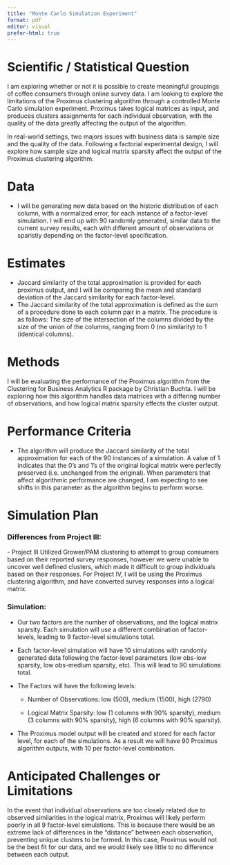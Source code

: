 ```yaml
---
title: "Monte Carlo Simulation Experiment"
format: pdf
editor: visual
prefer-html: true
---
```


# Scientific / Statistical Question

I am exploring whether or not it is possible to create meaningful groupings of coffee consumers through online survey data. I am looking to explore the limitations of the Proximus clustering algorithm through a controlled Monte Carlo simulation experiment. Proximus takes logical matrices as input, and produces clusters assignments for each individual observation, with the quality of the data greatly affecting the output of the algorithm.

In real-world settings, two majors issues with business data is sample size and the quality of the data. Following a factorial experimental design, I will explore how sample size and logical matrix sparsity affect the output of the Proximus clustering algorithm.

# Data

-   I will be generating new data based on the historic distribution of each column, with a normalized error, for each instance of a factor-level simulation. I will end up with 90 randomly generated, similar data to the current survey results, each with different amount of observations or sparistiy depending on the factor-level specification.

# Estimates

-   Jaccard similarity of the total approximation is provided for each proximus output, and I will be comparing the mean and standard deviation of the Jaccard similarity for each factor-level.
-   The Jaccard similarity of the total approximation is defined as the sum of a procedure done to each column pair in a matrix. The procedure is as follows: The size of the intersection of the columns divided by the size of the union of the columns, ranging from 0 (no similarity) to 1 (identical columns).

# Methods

I will be evaluating the performance of the Proximus algorithm from the Clustering for Business Analytics R package by Christian Buchta. I will be exploring how this algorithm handles data matrices with a differing number of observations, and how logical matrix sparsity effects the cluster output.

# Performance Criteria

-   The algorithm will produce the Jaccard similarity of the total approximation for each of the 90 instances of a simulation. A value of 1 indicates that the 0's and 1's of the original logical matrix were perfectly preserved (i.e. unchanged from the original). When parameters that affect algorithmic performance are changed, I am expecting to see shifts in this parameter as the algorithm begins to perform worse.

# Simulation Plan

### Differences from Project III:

\- Project III Utilized Grower/PAM clustering to attempt to group consumers based on their reported survey responses, however we were unable to uncover well defined clusters, which made it difficult to group individuals based on their responses. For Project IV, I will be using the Proximus clustering algorithm, and have converted survey responses into a logical matrix.

### Simulation:

-   Our two factors are the number of observations, and the logical matrix sparsity. Each simulation will use a different combination of factor-levels, leading to 9 factor-level simulations total.

-   Each factor-level simulation will have 10 simulations with randomly generated data following the factor-level parameters (low obs-low sparsity, low obs-medium sparsity, etc). This will lead to 90 simulations total.

-   The Factors will have the following levels:

    -   Number of Observations: low (500), medium (1500), high (2790)

    -   Logical Matrix Sparsity: low (1 columns with 90% sparsity), medium (3 columns with 90% sparsity), high (6 columns with 90% sparsity).

-   The Proximus model output will be created and stored for each factor level, for each of the simulations. As a result we will have 90 Proximus algorithm outputs, with 10 per factor-level combination.

# **Anticipated Challenges or Limitations**

In the event that individual observations are too closely related due to observed similarities in the logical matrix, Proximus will likely perform poorly in all 9 factor-level simulations. This is because there would be an extreme lack of differences in the "distance" between each observation, preventing unique clusters to be formed. In this case, Proximus would not be the best fit for our data, and we would likely see little to no difference between each output.
